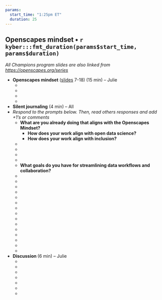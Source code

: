 ```yaml
---
params:
  start_time: "1:25pm ET"
  duration: 25
---
```


## Openscapes mindset • `r kyber:::fmt_duration(params$start_time, params$duration)`
*All Champions program slides are also linked from <https://openscapes.org/series>* 

- **Openscapes mindset** ([slides](https://docs.google.com/presentation/d/1fXgrWU5AMrZwgvpjs2J0dRT9x1Tc-IZyQIn8yPZSGM8/edit) 7-18) (15 min) – Julie
  - ‎
  -  
  -  
  - 
- **Silent journaling** (4 min) – All
- *Respond to the prompts below. Then, read others responses and add +1’s or comments*
    - **What are you already doing that aligns with the Openscapes Mindset?**
        - **How does your work align with open data science?**
        - **How does your work align with inclusion?**
    - 
    - 
    -  
    -  
    - **What goals do you have for streamlining data workflows and collaboration?**
    -  ‎
    -  
    -  
    -   
    -  
    -  
    -  
    -  
    - 
    - 
    - 
    - 
    -  
    -  
    -  
- **Discussion **(6 min) – Julie
    -  ‎
    -  
    -  
    -  
    -  
    -  
    - 
